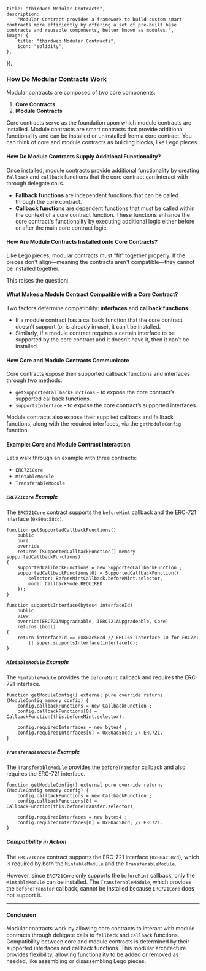 
	title: "thirdweb Modular Contracts",
	description:
		"Modular Contract provides a framework to build custom smart contracts more efficiently by offering a set of pre-built base contracts and reusable components, better known as modules.",
	image: {
		title: "thirdweb Modular Contracts",
		icon: "solidity",
	},
});

### How Do Modular Contracts Work

Modular contracts are composed of two core components:

1. **Core Contracts**
2. **Module Contracts**

Core contracts serve as the foundation upon which module contracts are installed. Module contracts are smart contracts that provide additional functionality and can be installed or uninstalled from a core contract. You can think of core and module contracts as building blocks, like Lego pieces.

#### How Do Module Contracts Supply Additional Functionality?

Once installed, module contracts provide additional functionality by creating `fallback` and `callback` functions that the core contract can interact with through delegate calls.

- **Fallback functions** are independent functions that can be called through the core contract.
- **Callback functions** are dependent functions that must be called within the context of a core contract function. These functions enhance the core contract's functionality by executing additional logic either before or after the main core contract logic.

#### How Are Module Contracts Installed onto Core Contracts?

Like Lego pieces, modular contracts must "fit" together properly. If the pieces don't align—meaning the contracts aren't compatible—they cannot be installed together.

This raises the question:

#### What Makes a Module Contract Compatible with a Core Contract?

Two factors determine compatibility: **interfaces** and **callback functions**.

- If a module contract has a callback function that the core contract doesn’t support (or is already in use), it can’t be installed.
- Similarly, if a module contract requires a certain interface to be supported by the core contract and it doesn’t have it, then it can’t be installed.

#### How Core and Module Contracts Communicate

Core contracts expose their supported callback functions and interfaces through two methods:

- `getSupportedCallbackFunctions` - to expose the core contract’s supported callback functions.
- `supportsInterface` - to expose the core contract’s supported interfaces.

Module contracts also expose their supplied callback and fallback functions, along with the required interfaces, via the `getModuleConfig` function.

#### Example: Core and Module Contract Interaction

Let’s walk through an example with three contracts:
- `ERC721Core`
- `MintableModule`
- `TransferableModule`

##### `ERC721Core` Example

The `ERC721Core` contract supports the `beforeMint` callback and the ERC-721 interface (`0x80ac58cd`).

```solidity
function getSupportedCallbackFunctions()
	public
	pure
	override
	returns (SupportedCallbackFunction[] memory supportedCallbackFunctions)
{
	supportedCallbackFunctions = new SupportedCallbackFunction ;
	supportedCallbackFunctions[0] = SupportedCallbackFunction({
		selector: BeforeMintCallback.beforeMint.selector,
		mode: CallbackMode.REQUIRED
	});
}

function supportsInterface(bytes4 interfaceId)
	public
	view
	override(ERC721AUpgradeable, IERC721AUpgradeable, Core)
	returns (bool)
{
	return interfaceId == 0x80ac58cd // ERC165 Interface ID for ERC721 
		|| super.supportsInterface(interfaceId);
}
```

##### `MintableModule` Example

The `MintableModule` provides the `beforeMint` callback and requires the ERC-721 interface.

```solidity
function getModuleConfig() external pure override returns (ModuleConfig memory config) {
	config.callbackFunctions = new CallbackFunction ;
	config.callbackFunctions[0] = CallbackFunction(this.beforeMint.selector);
	
	config.requiredInterfaces = new bytes4 ;
	config.requiredInterfaces[0] = 0x80ac58cd; // ERC721.
}
```

##### `TransferableModule` Example

The `TransferableModule` provides the `beforeTransfer` callback and also requires the ERC-721 interface.

```solidity
function getModuleConfig() external pure override returns (ModuleConfig memory config) {
	config.callbackFunctions = new CallbackFunction ;
	config.callbackFunctions[0] = CallbackFunction(this.beforeTransfer.selector);
	
	config.requiredInterfaces = new bytes4 ;
	config.requiredInterfaces[0] = 0x80ac58cd; // ERC721.
}
```

##### Compatibility in Action

The `ERC721Core` contract supports the ERC-721 interface (`0x80ac58cd`), which is required by both the `MintableModule` and the `TransferableModule`.

However, since `ERC721Core` only supports the `beforeMint` callback, only the `MintableModule` can be installed. The `TransferableModule`, which provides the `beforeTransfer` callback, cannot be installed because `ERC721Core` does not support it.

---

#### Conclusion

Modular contracts work by allowing core contracts to interact with module contracts through delegate calls to `fallback` and `callback` functions. Compatibility between core and module contracts is determined by their supported interfaces and callback functions. This modular architecture provides flexibility, allowing functionality to be added or removed as needed, like assembling or disassembling Lego pieces.

